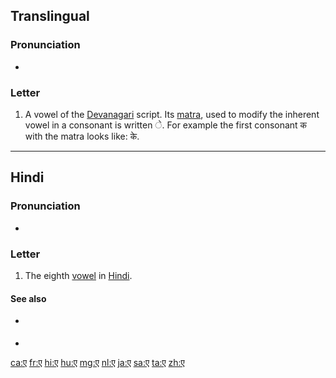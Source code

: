 {{character info/new|image=[[File:Deva-e.png|100px]]}}
==Translingual==

===Pronunciation===
* {{IPA|/eː/|lang=mul}}

===Letter===
{{mul-Deva|e}}

# A vowel of the [[Devanagari]] script. Its [[matra]], used to modify the inherent vowel in a consonant is written &#x0947;. For example the first consonant क with the matra looks like: के.

----

==Hindi==

===Pronunciation===
* {{IPA|/e/|lang=hi}}

===Letter===
{{head|hi|letter}}

# The eighth [[vowel]] in [[Hindi]].

====See also====
* {{sense|matra}} {{l|hi|े|tr=e}}
* {{list:Devanagari script letters/hi}}

[[ca:ए]]
[[fr:ए]]
[[hi:ए]]
[[hu:ए]]
[[mg:ए]]
[[nl:ए]]
[[ja:ए]]
[[sa:ए]]
[[ta:ए]]
[[zh:ए]]